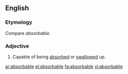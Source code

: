 ==English==

===Etymology===
Compare {{etyl|fr}} ''absorbable''.

===Adjective===
{{infl|en|adjective}}
#Capable of being [[absorbed]] or [[swallow]]ed up.

[[ar:absorbable]]
[[el:absorbable]]
[[fa:absorbable]]
[[vi:absorbable]]